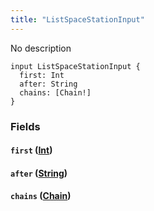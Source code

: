 ```yaml
---
title: "ListSpaceStationInput"
---
```


No description

```
input ListSpaceStationInput {
  first: Int
  after: String
  chains: [Chain!]
}

```

### Fields[](#fields "Direct link to heading")

#### `first` ([Int](/developer/graphql-api/references/scalars/int))[](#first-int "Direct link to heading")

#### `after` ([String](/developer/graphql-api/references/scalars/string))[](#after-string "Direct link to heading")

#### `chains` ([Chain](/developer/graphql-api/references/enums/chain))[](#chains-chain "Direct link to heading")